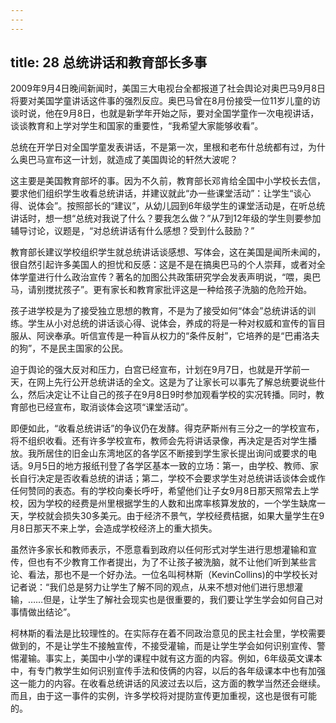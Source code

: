 ```yaml
---
---
---
```

title: 28 总统讲话和教育部长多事
---




2009年9月4日晚间新闻时，美国三大电视台全都报道了社会舆论对奥巴马9月8日将要对美国学童讲话这件事的强烈反应。奥巴马曾在8月份接受一位11岁儿童的访谈时说，他在9月8日，也就是新学年开始之际，要对全国学童作一次电视讲话，谈谈教育和上学对学生和国家的重要性，“我希望大家能够收看”。

总统在开学日对全国学童发表讲话，不是第一次，里根和老布什总统都有过，为什么奥巴马宣布这一计划，就造成了美国舆论的轩然大波呢？

这主要是美国教育部坏的事。因为不久前，教育部长邓肯给全国中小学校长去信，要求他们组织学生收看总统讲话，并建议就此“办一些课堂活动”：让学生“谈心得、说体会”。按照部长的“建议”，从幼儿园到6年级学生的课堂活动是，在听总统讲话时，想一想“总统对我说了什么？要我怎么做？”从7到12年级的学生则要参加辅导讨论，议题是，“对总统讲话有什么感想？受到什么鼓励？”

教育部长建议学校组织学生就总统讲话谈感想、写体会，这在美国是闻所未闻的，很自然引起许多美国人的担忧和反感：这是不是在搞奥巴马的个人崇拜，或者对全体学童进行什么政治宣传？著名的加图公共政策研究学会发表声明说，“喂，奥巴马，请别搅扰孩子”。更有家长和教育家批评这是一种给孩子洗脑的危险开始。

孩子进学校是为了接受独立思想的教育，不是为了接受如何“体会”总统讲话的训练。学生从小对总统的讲话谈心得、说体会，养成的将是一种对权威和宣传的盲目服从、阿谀奉承。听信宣传是一种盲从权力的“条件反射”，它培养的是“巴甫洛夫的狗”，不是民主国家的公民。

迫于舆论的强大反对和压力，白宫已经宣布，计划在9月7日，也就是开学前一天，在网上先行公开总统讲话的全文。这是为了让家长可以事先了解总统要说些什么，然后决定让不让自己的孩子在9月8日9时参加观看学校的实况转播。同时，教育部也已经宣布，取消谈体会这项“课堂活动”。

即便如此，“收看总统讲话”的争议仍在发酵。得克萨斯州有三分之一的学校宣布，将不组织收看。还有许多学校宣布，教师会先将讲话录像，再决定是否对学生播放。我所居住的旧金山东湾地区的各学区不断接到学生家长提出询问或要求的电话。9月5日的地方报纸刊登了各学区基本一致的立场：第一，由学校、教师、家长自行决定是否收看总统的讲话；第二，学校不会要求学生对总统讲话谈体会或作任何赞同的表态。有的学校向秦长呼吁，希望他们让子女9月8日那天照常去上学校，因为学校的经费是州里根据学生的人数和出席率核算发放的，一个学生缺席一天，学校就会损失30多美元。由于经济不景气，学校经费桔据，如果大量学生在9月8日那天不来上学，会造成学校经济上的重大损失。

虽然许多家长和教师表示，不愿意看到政府以任何形式对学生进行思想灌输和宣传，但也有不少教育工作者提出，为了不让孩子被洗脑，就不让他们听到某些言论、看法，那也不是一个好办法。一位名叫柯林斯（KevinCollins)的中学校长对记者说：“我们总是努力让学生了解不同的观点，从来不想对他们进行思想灌输，……但是，让学生了解社会现实也是很重要的，我们要让学生学会如何自己对事情做出结论”。

柯林斯的看法是比较理性的。在实际存在着不同政治意见的民主社会里，学校需要做到的，不是让学生不接触宣传，不接受灌输，而是让学生学会如何识别宣传、警惕灌输。事实上，美国中小学的课程中就有这方面的内容。例如，6年级英文课本中，有专门教学生如何识别宣传手法和伎俩的内容，以后的各年级课本中也有加强这一能力的内容。在收看总统讲话的风波过去以后，这方面的教学当然还会继续。而且，由于这一事件的实例，许多学校将对提防宣传更加重视，这也是很有可能的。
